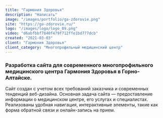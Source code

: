 ```yaml
---
title: "Гармония Здоровья"
description: "Написать"
image: "/images/portfolio/ga-zdorovie.png"
site: "https://ga-zdorovie.ru/"
logo: "/images/logo/logo_09.png"
video: "d6abfbbf7840f479f712ffe1bd777dcb"
created: "2021-03-03"
client: "Гармония Здоровья"
client_category: "Многопрофильный медицинский центр"
---
```


### Разработка сайта для современного многопрофильного медицинского центра Гармония Здоровья в Горно-Алтайске.

Сайт создан с учетом всех требований заказчика и современных тенденций веб-дизайна. Основная задача сайта — предоставление информации о медицинском центре, его услугах и специалистах. Реализованы удобная навигация, интерактивные элементы, такие как форма обратной связи и онлайн-запись на прием.
